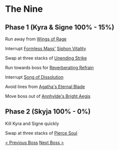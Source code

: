 # The Nine

## Phase 1 (Kyra & Signe 100% - 15%)

Run away from [Wings of Rage](https://www.wowhead.com/spell=350365/wings-of-rage)

Interrupt [Formless Mass'](https://www.wowhead.com/npc=177407/formless-mass) [Siphon Vitality](https://www.wowhead.com/spell=350339/siphon-vitality)

Swap at three stacks of [Unending Strike](https://www.wowhead.com/spell=350202/unending-strike)

Run towards boss for [Reverberating Refrain](https://wowhead.com/spell=350385/reverberating-refrain)

Interrupt [Song of Dissolution](https://www.wowhead.com/spell=350287/song-of-dissolution)

Avoid lines from [Agatha's Eternal Blade](https://www.wowhead.com/spell=350031/agathas-eternal-blade)

Move boss out of [Annhylde's Bright Aegis](https://www.wowhead.com/spell=350157/annhyldes-bright-aegis)

## Phase 2 (Skyja 100% - 0%)

Kill Kyra and Signe quickly

Swap at three stacks of [Pierce Soul](https://www.wowhead.com/spell=350475/pierce-soul)

[< Previous Boss](/bosses/eye-of-the-jailer) [Next Boss >](/bosses/remnant-of-nerzhul)